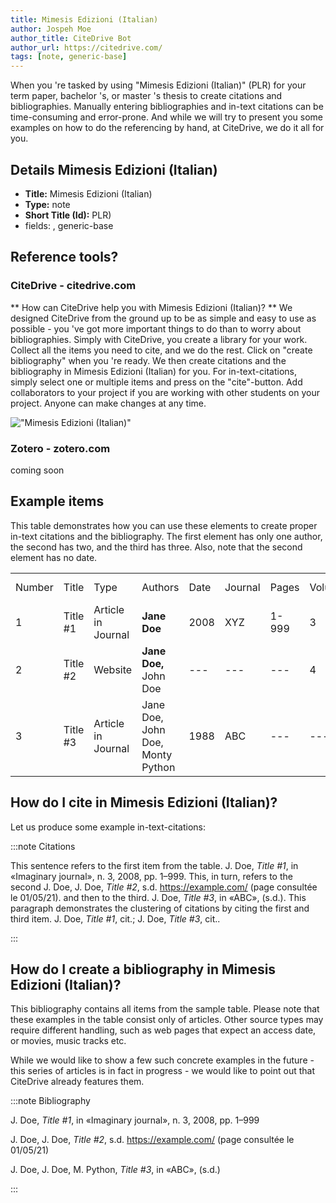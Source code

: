 ```yaml
---
title: Mimesis Edizioni (Italian)
author: Jospeh Moe
author_title: CiteDrive Bot
author_url: https://citedrive.com/
tags: [note, generic-base]
---
```


When you 're tasked by using "Mimesis Edizioni (Italian)" (PLR) for your term paper, bachelor 's, or master 's thesis to create citations and bibliographies.
Manually entering bibliographies and in-text citations can be time-consuming and error-prone. And while we will try to present you some examples on how to do the referencing by hand, at CiteDrive, we do it all for you.

## Details  Mimesis Edizioni (Italian)
* **Title:** Mimesis Edizioni (Italian)
* **Type:** note
* **Short Title (Id):** PLR)
* fields: , generic-base

## Reference tools?
### CiteDrive - citedrive.com
** How can CiteDrive help you with Mimesis Edizioni (Italian)? **
We designed CiteDrive from the ground up to be as simple and easy to use as possible - you 've got more important things to do than to worry about bibliographies. Simply with CiteDrive, you create a library for your work. Collect all the items you need to cite, and we do the rest. Click on "create bibliography" when you 're ready. We then create citations and the bibliography in Mimesis Edizioni (Italian) for you. For in-text-citations, simply select one or multiple items and press on the "cite"-button. Add collaborators to your project if you are working with other students on your project. Anyone can make changes at any time.


!["Mimesis Edizioni (Italian)"](images/mimesis-edizioni-italian.svg "Choose Mimesis Edizioni (Italian) in the CiteDrive App")

### Zotero - zotero.com

coming soon

## Example items

This table demonstrates how you can use these elements to create proper in-text citations and the bibliography. The first element has only one author, the second has two, and the third has three. Also, note that the second element has no date.


<table>
  <tr>
   <td>Number
   </td>
   <td>Title
   </td>
   <td>Type
   </td>
   <td>Authors
   </td>
   <td>Date
   </td>
   <td>Journal
   </td>
   <td>Pages
   </td>
   <td>Volume
   </td>
   <td>Issue
   </td>
   <td>Access Date
   </td>
  </tr>
  <tr>
   <td>1
   </td>
   <td>Title #1
   </td>
   <td>Article in Journal
   </td>
   <td><strong>Jane Doe</strong>
   </td>
   <td>2008
   </td>
   <td>XYZ
   </td>
   <td>1-999
   </td>
   <td>3
   </td>
   <td>2
   </td>
   <td>--
   </td>
  </tr>
  <tr>
   <td>
2
   </td>
   <td>Title #2
   </td>
   <td>Website
   </td>
   <td><strong>Jane Doe, </strong>John Doe
   </td>
   <td>---
   </td>
   <td>---
   </td>
   <td>---
   </td>
   <td>4
   </td>
   <td>---
   </td>
   <td>2020-05-01
   </td>
  </tr>
  <tr>
   <td>3
   </td>
   <td>Title #3
   </td>
   <td>Article in Journal
   </td>
   <td>Jane Doe, John Doe, Monty Python
   </td>
   <td>1988
   </td>
   <td>ABC
   </td>
   <td>---
   </td>
   <td>---
   </td>
   <td>16
   </td>
   <td>---
   </td>
  </tr>
</table>



## How do I cite in  Mimesis Edizioni (Italian)?

Let us produce some example in-text-citations:

:::note Citations


This sentence refers to the first item from the table. J. Doe,  <i>Title #1</i>, in «Imaginary journal», n. 3, 2008, pp. 1–999. This, in turn, refers to the second J. Doe, J. Doe,  <i>Title #2</i>, s.d. https://example.com/ (page consultée le 01/05/21).
and then to the third.  J. Doe,  <i>Title #3</i>, in «ABC»,  (s.d.).
This paragraph demonstrates the clustering of citations by citing the first and third item. J. Doe, <i>Title #1</i>, cit.; J. Doe, <i>Title #3</i>, cit..

:::

## How do I create a bibliography in Mimesis Edizioni (Italian)?

This bibliography contains all items from the sample table. Please note that these examples in the table consist only of articles. Other source types may require different handling, such as web pages that expect an access date, or movies, music tracks etc.

While we would like to show a few such concrete examples in the future - this series of articles is in fact in progress - we would like to point out that CiteDrive already features them.

:::note Bibliography

J. Doe,  <i>Title #1</i>, in «Imaginary journal», n. 3, 2008, pp. 1–999

J. Doe, J. Doe,  <i>Title #2</i>, s.d. https://example.com/ (page consultée le 01/05/21)

J. Doe, J. Doe, M. Python,  <i>Title #3</i>, in «ABC»,  (s.d.)



:::


        